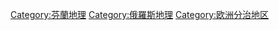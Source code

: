 {{Commonscat|Karelia}}
{{Catmore}}

[[Category:芬蘭地理|Category:芬蘭地理]]
[[Category:俄羅斯地理|Category:俄羅斯地理]]
[[Category:欧洲分治地区|Category:欧洲分治地区]]